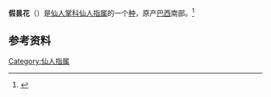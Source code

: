 {{Speciesbox
| image = Hatiora gaertneri.jpg
| genus = Schlumbergera
| species = gaertneri
| authority = (Regel) Britton & Rose
| synonyms = * ''Epiphyllopsis gaertneri'' var. ''serrata'' <small>(Lindgr.) Backeb.</small>
*''Epiphyllopsis gaertneri'' var. ''tiburtii'' <small>Backeb. & Voll</small>
*''Epiphyllum gaertneri'' <small>(Regel) K.Schum.</small>
*''Epiphyllum makoyanum'' <small>Pynaert</small>
*''Epiphyllum russellianum'' var. ''gaertneri'' <small>Regel</small>
*''Hatiora gaertneri'' <small>(Regel) Barthlott</small>
*''Rhipsalidopsis gaertneri'' <small>(K.Schum.) Linding.</small>
*''Rhipsalidopsis gaertneri'' var. ''tiburtii'' <small>(Backeb. & Voll) Moran</small>
*''Rhipsalidopsis serrata'' <small>Linding.</small>
*''Rhipsalis gaertneri'' <small>(Regel) Vaupel</small>
|synonyms_ref = <ref name="Kew" />
}}

'''假昙花'''（{{lang-xm|Schlumbergera gaertneri}}）是[[仙人掌科|仙人掌科]][[仙人指属|仙人指属]]的一个[[种|种]]，原产[[巴西|巴西]]南部。<ref name="Kew">{{Cite web|title=''Schlumbergera gaertneri'' (Regel) Britton & Rose|url=http://powo.science.kew.org/taxon/urn:lsid:ipni.org:names:229592-2|access-date=2021-05-09|work=Plants of the World Online|publisher=Kew Science|archive-date=2021-01-10|archive-url=https://web.archive.org/web/20210110213355/http://powo.science.kew.org/taxon/urn:lsid:ipni.org:names:229592-2}}</ref>

== 参考资料 ==
{{Reflist}}

{{Taxonbar}}

[[Category:仙人指属|Category:仙人指属]]